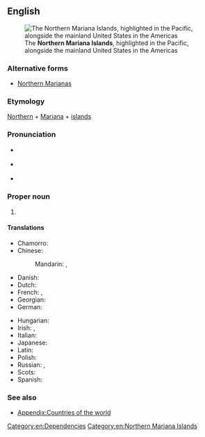 ==English==
{{Wikipedia}}
{{commonscat}}
[[File:United States in its region (Northern Mariana Islands special).svg|alt=A map of the Pacific, highlighting the Northern Mariana Islands|thumb|right|The '''Northern Mariana Islands''', highlighted in the Pacific, alongside the mainland United States in the Americas]]

===Alternative forms===
* [[Northern Marianas]]

===Etymology===
{{rfe|en}}

[[Northern]] + [[Mariana]] + [[island]]s

===Pronunciation===
* {{a|UK}} {{IPA|en|/ˈnɔː.ðən ˌmæɹ.iˈæn.ə ˈaɪ.ləndz/}}
* {{a|US}} {{IPA|en|/ˈnɔɹ.ðɚn ˌmɛɹ.iˈæn.ə ˈaɪ.ləndz/}}
* {{audio|en|en-us-Northern Mariana Islands.ogg|Audio (US)}}

===Proper noun===
{{lb|en|geography}} {{en-proper noun|head=[[northern|Northern]] [[Mariana]] [[island|Islands]]}}

# {{place|en|archipelago|c/United States|in the [[Pacific Ocean]]}}

====Translations====
{{trans-top|archipelago}}
* Chamorro: {{t|ch|Sankattan Siha Na Islas Mariånas}}
* Chinese:
*: Mandarin: {{t+|cmn|北馬里亞納群島|sc=Hani}}, {{t+|cmn|北马里亚纳群岛|tr=Běi Mǎlǐyǎnà qúndǎo|sc=Hani}}
* Danish: {{t|da|Nordmarianerne}}
* Dutch: {{t+|nl|Noordelijke Marianen|p}}
* French: {{t+|fr|îles Mariannes du Nord|f-p}}, {{t|fr|Mariannes du Nord|f-p}}
* Georgian: {{t|ka|ჩრდილოეთ მარიანას კუნძულები}}
* German: {{t+|de|Nördliche Marianen|f-p}}
{{trans-mid}}
* Hungarian: {{t+|hu|Északi-Mariana-szigetek}}
* Irish: {{t|ga|na hOileáin Mháirianacha Thuaidh|m}}, {{t|ga|Máirianas Thuaidh}}
* Italian: {{t|it|Isole Marianne Settentrionali|f-p}}
* Japanese: {{t|ja|北マリアナ諸島|tr=Kita Mariana shotō}}
* Latin: {{t|la|Insulae Marianae Septentrionales}}
* Polish: {{t+|pl|Mariany Północne|f-p}}
* Russian: {{t|ru|Се́верные Мариа́нские острова́|m-p}}, {{t|ru|Се́верные Мариа́ны|f-p}}
* Scots: {{t|sco|Northren Mariana Islands}}
* Spanish: {{t+|es|Islas Marianas del Norte|f-p}}
{{trans-bottom}}

===See also===
* [[Appendix:Countries of the world]]
{{table:USA/en}}

[[Category:en:Dependencies]]
[[Category:en:Northern Mariana Islands]]